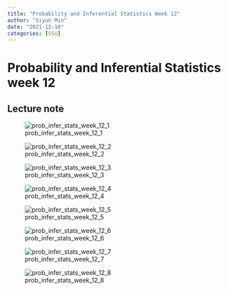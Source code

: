 ```yaml
---
title: "Probability and Inferential Statistics Week 12"
author: "Siyun Min"
date: "2021-12-10"
categories: [SSU]
---
```

# Probability and Inferential Statistics week 12

## Lecture note

![prob_infer_stats_week_12_1](./prob_infer_stats_week_12_1.jpg)

![prob_infer_stats_week_12_2](./prob_infer_stats_week_12_2.jpg)

![prob_infer_stats_week_12_3](./prob_infer_stats_week_12_3.jpg)

![prob_infer_stats_week_12_4](./prob_infer_stats_week_12_4.jpg)

![prob_infer_stats_week_12_5](./prob_infer_stats_week_12_5.jpg)

![prob_infer_stats_week_12_6](./prob_infer_stats_week_12_6.jpg)

![prob_infer_stats_week_12_7](./prob_infer_stats_week_12_7.jpg)

![prob_infer_stats_week_12_8](./prob_infer_stats_week_12_8.jpg)
